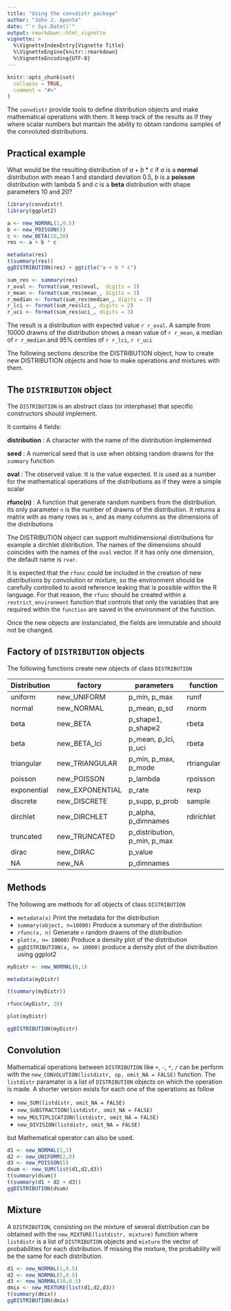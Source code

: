```yaml
---
title: "Using the convdistr package"
author: "John J. Aponte"
date: "`r Sys.Date()`"
output: rmarkdown::html_vignette
vignette: >
  %\VignetteIndexEntry{Vignette Title}
  %\VignetteEngine{knitr::rmarkdown}
  %\VignetteEncoding{UTF-8}
---
```


```r
knitr::opts_chunk$set(
  collapse = TRUE,
  comment = "#>"
)
```

The `convdistr` provide tools to define distribution objects and make 
mathematical operations with them. It keep track of the results as if they
where scalar numbers but mantain the ability to obtain randoms samples of
the convoluted distributions.

## Practical example
What would be the resulting distribution of 
$a+b*c$ if $a$ is a __normal__ distribution with mean 1 and standard deviation 0.5,
$b$ is a __poisson__ distribution with lambda 5 and $c$ is a __beta__ distribution with
shape parameters 10 and 20?

```r
library(convdistr)
library(ggplot2)

a <- new_NORMAL(1,0.5)
b <- new_POISSON(5)
c <- new_BETA(10,20)
res <- a + b * c

metadata(res)
t(summary(res))
ggDISTRIBUTION(res) + ggtitle("a + b * c")
```

```r
sum_res <- summary(res)
r_oval <- format(sum_res$oval,  digits = 3)
r_mean <- format(sum_res$mean_, digits = 3)
r_median <- format(sum_res$median_, digits = 3)
r_lci <- format(sum_res$lci_, digits = 2)
r_uci <- format(sum_res$uci_, digits = 3)
```

The result is a distribution with expected value `r r_oval`. A sample from 10000
drawns of the distribution shows a mean value of `r r_mean`, a median of `r r_median`
and 95% centiles of `r r_lci`, `r r_uci`

The following sections describe the DISTRIBUTION object, how to create 
new DISTRIBUTION objects and how to make operations and mixtures with them.

## The `DISTRIBUTION` object

The `DISTRIBUTION` is an abstract class (or interphase)
that specific constructors should implement.


It contains 4 fields:

**distribution**
      : A character with the name of the distribution implemented

**seed**
      : A numerical seed that is use when obtaing random drawns for the `summary` function

**oval**
      : The observed value. It is the value expected. It is used as a
        number for the mathematical operations of the distributions
        as if they were a simple scalar
        
**rfunc(n)**
    : A function that generate random numbers from the distribution.
      Its only parameter `n` is the number of drawns of the distribution.
      It returns a matrix with as many rows as `n`, and as many columns as the 
      dimensions of the distributions
  
The DISTRIBUTION object can support multidimensional distributions
for example a dirchlet distribution. The names of the dimensions
should coincides with the names of the `oval` vector.
If it has only one dimension, the default name is `rvar`.

It is expected that the `rfunc` could be included in the creation of new
distributions by convolution or mixture, so the environment should be carefully controlled
to avoid reference leaking that is possible within the R language. For that
reason, the `rfunc` should be created within a `restrict_environment` 
function that controls that only the variables that are required within the 
`function` are saved in the environment of the function.

Once the new objects are instanciated, the fields are immutable and should not be
changed.

## Factory of `DISTRIBUTION` objects

The following functions create new objects of class `DISTRIBUTION`

| Distribution | factory         | parameters                   | function   |
|--------------|-----------------|------------------------------|------------|
| uniform      | new_UNIFORM     | p_min, p_max                 | runif      |
| normal       | new_NORMAL      | p_mean, p_sd                 | rnorm      |
| beta         | new_BETA        | p_shape1, p_shape2           | rbeta      |
| beta         | new_BETA_lci    | p_mean, p_lci, p_uci         | rbeta      |
| triangular   | new_TRIANGULAR  | p_min, p_max, p_mode         | rtriangular|
| poisson      | new_POISSON     | p_lambda                     | rpoisson   |
| exponential  | new_EXPONENTIAL | p_rate                       | rexp       |
| discrete     | new_DISCRETE    | p_supp, p_prob               | sample     |
| dirchlet     | new_DIRCHLET    | p_alpha, p_dimnames          | rdirichlet |
| truncated    | new_TRUNCATED   | p_distribution, p_min, p_max |            |
| dirac        | new_DIRAC       | p_value                      |            |
| NA           | new_NA          | p_dimnames                   |            |

## Methods

The following are methods for all objects of class `DISTRIBUTION`

* `metadata(x)` Print the metadata for the distribution
* `summary(object, n=10000)` Produce a summary of the distribution
* `rfunc(x, n)` Generate `n` random drawns of the distribution
* `plot(x, n= 10000)` Produce a density plot of the distribution
* `ggDISTRIBUTION(x, n= 10000)` produce a density plot of the distribution using ggplot2

```r
myDistr <- new_NORMAL(0,1)

metadata(myDistr)

t(summary(myDistr))

rfunc(myDistr, 10)

```

```r
plot(myDistr)
```


```r
ggDISTRIBUTION(myDistr)
```

## Convolution

Mathematical operations between `DISTRIBUTION` like `+`, `-`, `*`, `/` can be perform
with the `new_CONVOLUTION(listdistr, op, omit_NA = FALSE)` function. The `listdistr` 
paramater is a list of `DISTRIBUTION` objects on which the operation is made.
A shorter version exists for each one of the operations as follow

* `new_SUM(listdistr, omit_NA = FALSE)`
* `new_SUBSTRACTION(listdistr, omit_NA = FALSE)`
* `new_MULTIPLICATION(listdistr, omit_NA = FALSE)`
* `new_DIVISION(listdistr, omit_NA = FALSE)`

but Mathematical operator can also be used.


```r
d1 <- new_NORMAL(1,1)
d2 <- new_UNIFORM(2,8)
d3 <- new_POISSON(5)
dsum <- new_SUM(list(d1,d2,d3))
t(summary(dsum))
t(summary(d1 + d2 + d3))
ggDISTRIBUTION(dsum)

```

## Mixture

A `DISTRIBUTION`, consisting on the mixture of several distribution can be obtained
with the `new_MIXTURE(listdistr, mixture)` function where `listdistr` is a list of
`DISTRIBUTION` objects and `mixture` the vector of probabilities for each distribution.
If missing the mixture, the probability will be the same for each distribution.


```r
d1 <- new_NORMAL(1,0.5)
d2 <- new_NORMAL(5,0.5)
d3 <- new_NORMAL(10,0.5)
dmix <- new_MIXTURE(list(d1,d2,d3))
t(summary(dmix))
ggDISTRIBUTION(dmix)
```